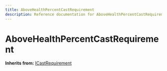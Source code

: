 ```yaml
---
title: AboveHealthPercentCastRequirement
description: Reference documentation for AboveHealthPercentCastRequirement meta class
---
```



# AboveHealthPercentCastRequirement

**Inherits from:** [ICastRequirement](/classes/icastrequirement)

<ClassDetails file="/db/classes/AboveHealthPercentCastRequirement.9e091c4c2c14.json" />
